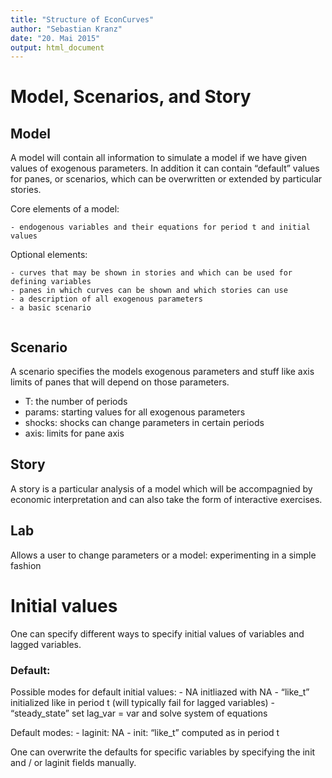 ```yaml
---
title: "Structure of EconCurves"
author: "Sebastian Kranz"
date: "20. Mai 2015"
output: html_document
---
```


# Model, Scenarios, and Story

## Model

A model will contain all information to simulate a model if we have given values of exogenous parameters. In addition it can contain "default" values for panes, or scenarios, which can be overwritten or extended by particular stories.

Core elements of a model:
  
    - endogenous variables and their equations for period t and initial values
    
Optional elements:
    
    - curves that may be shown in stories and which can be used for defining variables
    - panes in which curves can be shown and which stories can use
    - a description of all exogenous parameters
    - a basic scenario
      
## Scenario

A scenario specifies the models exogenous parameters and stuff like axis limits of panes that will depend on those parameters.

  - T: the number of periods
  - params: starting values for all exogenous parameters
  - shocks: shocks can change parameters in certain periods
  - axis: limits for pane axis

## Story

A story is a particular analysis of a model which will be accompagnied by economic interpretation and can also take the form of interactive exercises.

## Lab

Allows a user to change parameters or a model: experimenting in a simple fashion

# Initial values

One can specify different ways to specify initial values of variables and lagged variables.

### Default:

Possible modes for default initial values:
  - NA initliazed with NA
  - "like_t" initialized like in period t (will typically fail for lagged variables)
  - "steady_state" set lag_var = var and solve system of equations

Default modes:
  - laginit: NA
  - init: "like_t" computed as in period t
  
One can overwrite the defaults for specific variables by specifying the init and / or laginit fields manually. 